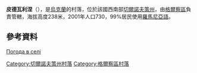 {{coord|48|8|1|N|26|9|2|E|scale:100000|display=title}}

'''皮德瓦利涅'''（{{lang-ro|Becești, Herța}}），是[[烏克蘭|烏克蘭]]的村落，位於該國西南部[[切爾諾夫策州|切爾諾夫策州]]，由[[格爾察區|格爾察區]]負責管轄，海拔高度238米，2001年人口730，99%居民使用[[羅馬尼亞語|羅馬尼亞語]]。

==參考資料==
[http://weather.in.ua/ua/chernovickaja/20473 Погода в селі] {{Wayback|url=http://weather.in.ua/ua/chernovickaja/20473 |date=20160426213149 }}

{{DEFAULTSORT:Підвальне}}
[[Category:切爾諾夫策州村落|Category:切爾諾夫策州村落]]
[[Category:格爾察區村落|Category:格爾察區村落]]


{{Chernivtsi-geo-stub}}